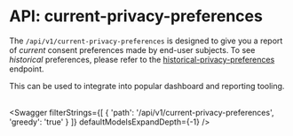 

# API: current-privacy-preferences

The `/api/v1/current-privacy-preferences` is designed to give you a report of _current_ consent preferences made by end-user subjects. To see _historical_ preferences, please refer to the [historical-privacy-preferences](/docs/dev-docs/api/manage/historical-privacy-preferences) endpoint. 

This can be used to integrate into popular dashboard and reporting tooling. 
<br></br>

<Swagger 
    filterStrings={[
        {
            'path': '/api/v1/current-privacy-preferences',
            'greedy': 'true'
        }
    ]} 
    defaultModelsExpandDepth={-1}
/>
